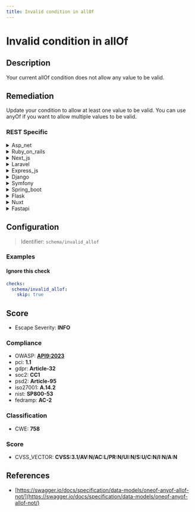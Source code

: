 ```yaml
---
title: Invalid condition in allOf
---
```


# Invalid condition in allOf

## Description

Your current allOf condition does not allow any value to be valid.

## Remediation

Update your condition to allow at least one value to be valid. You can use anyOf if you want to allow multiple values to be valid.


### REST Specific

<details>
    <summary>Asp_net</summary>

Ensure that the allOf condition in your schema is correctly defined with overlapping valid value ranges or compatible conditions, allowing for at least one set of values to satisfy all specified schemas.

</details>

<details>
    <summary>Ruby_on_rails</summary>

In Ruby on Rails, ensure that your allOf conditions in JSON Schemas are correctly defined to allow for valid combinations of the specified schemas. Review the conditions and adjust them to accurately reflect the intended logic. Additionally, consider using ActiveModel::Validations for more complex validation logic within your Rails models.

</details>

<details>
    <summary>Next_js</summary>

Ensure that the allOf condition in your schema has at least one possible set of valid conditions. Review the schema logic to allow for a meaningful combination of the included schemas that can be satisfied by appropriate input data.

</details>

<details>
    <summary>Laravel</summary>

In Laravel, ensure that your allOf condition in validation rules is properly defined to allow for valid combinations of input. Review the conditions and adjust them to accurately reflect the intended logic. Utilize Laravel's built-in validation rules or custom rules if necessary to create a coherent allOf condition.

</details>

<details>
    <summary>Express_js</summary>

Ensure that the allOf condition in your schema has at least one set of valid criteria that can be met. Review the schema definitions included in the allOf array and adjust them so that they do not contradict each other, allowing for a valid set of data to satisfy the condition.

</details>

<details>
    <summary>Django</summary>

Ensure that the allOf condition in your schema has at least one possible set of valid conditions. Review the nested schemas within allOf to confirm they are not mutually exclusive and can be satisfied simultaneously. In the Django framework, use Django's form or serializer validation to enforce the combined conditions.

</details>

<details>
    <summary>Symfony</summary>

In Symfony, ensure that your 'allOf' condition in the validation configuration is correctly defined with overlapping valid value ranges or compatible conditions. Review the constraints within 'allOf' to allow for a valid intersection of conditions. Utilize the Symfony Validator component and properly configure your validation rules to prevent mutually exclusive conditions.

</details>

<details>
    <summary>Spring_boot</summary>

Ensure that the allOf condition in your Spring Boot application's JSON schema is correctly defined with overlapping valid sets, or refactor the schema to use anyOf or oneOf if mutually exclusive conditions are intended.

</details>

<details>
    <summary>Flask</summary>

Ensure that the allOf condition in your JSON Schema is correctly defined with overlapping valid value ranges or compatible conditions. In the Flask framework, review your schema definitions and adjust the allOf conditions to create a logical intersection that allows for valid input. Additionally, consider using Flask extensions like Flask-RESTful or Marshmallow to help with request parsing and validation.

</details>

<details>
    <summary>Nuxt</summary>

Ensure that the allOf condition in your schema has at least one set of valid criteria that an object can satisfy. Review the schema definitions included in the allOf array and adjust them so that they do not contradict each other, allowing for a valid object to meet the combined requirements.

</details>

<details>
    <summary>Fastapi</summary>

Ensure that the allOf condition in your OpenAPI schema is correctly defined with overlapping valid value ranges or compatible conditions, allowing for a subset of data to be valid. In FastAPI, review your Pydantic models to make sure the allOf conditions are used properly and reflect the intended constraints.

</details>

## Configuration

> Identifier: `schema/invalid_allof`



### Examples



#### Ignore this check

```yaml
checks:
  schema/invalid_allof:
    skip: true
```




## Score

- Escape Severity: **<span className="info-severityom">INFO</span>**

### Compliance

- OWASP: **[API9:2023](https://github.com/OWASP/API-Security/blob/master/editions/2023/en/0xa9-improper-inventory-management.md)**
- pci: **1.1**
- gdpr: **Article-32**
- soc2: **CC1**
- psd2: **Article-95**
- iso27001: **A.14.2**
- nist: **SP800-53**
- fedramp: **AC-2**

### Classification

- CWE: **758**




### Score

- CVSS_VECTOR: **CVSS:3.1/AV:N/AC:L/PR:N/UI:N/S:U/C:N/I:N/A:N**


## References

- [https://swagger.io/docs/specification/data-models/oneof-anyof-allof-not/](https://swagger.io/docs/specification/data-models/oneof-anyof-allof-not/)
  